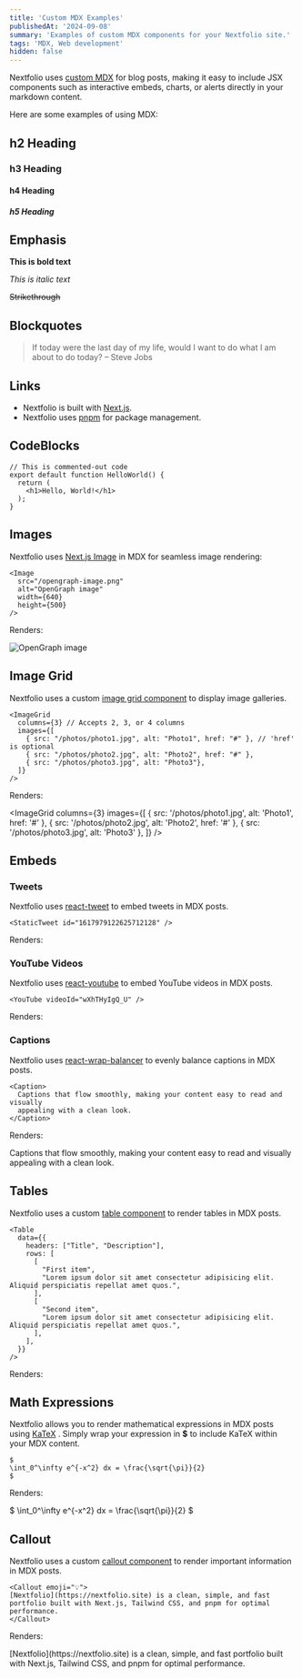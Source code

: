 ```yaml
---
title: 'Custom MDX Examples'
publishedAt: '2024-09-08'
summary: 'Examples of custom MDX components for your Nextfolio site.'
tags: 'MDX, Web development'
hidden: false
---
```


Nextfolio uses [custom MDX](https://github.com/1msirius/Nextfolio/blob/main/app/components/mdx.tsx) for blog posts, making it easy to include JSX components such as interactive embeds, charts, or alerts directly in your markdown content.

Here are some examples of using MDX:

## h2 Heading

### h3 Heading

#### h4 Heading

##### h5 Heading

## Emphasis

**This is bold text**

_This is italic text_

<del> Strikethrough </del>

## Blockquotes

> If today were the last day of my life, would I want to do what I am about to do today? – Steve Jobs

## Links

- Nextfolio is built with [Next.js](https://nextjs.org).
- Nextfolio uses [pnpm](https://pnpm.io/) for package management.

## CodeBlocks

```
// This is commented-out code
export default function HelloWorld() {
  return (
    <h1>Hello, World!</h1>
  );
}
```

## Images

Nextfolio uses [Next.js Image](https://nextjs.org/docs/basic-features/image-optimization) in MDX for seamless image rendering:

```
<Image
  src="/opengraph-image.png"
  alt="OpenGraph image"
  width={640}
  height={500}
/>
```

Renders:

<Image src="/opengraph-image.png" alt="OpenGraph image" width={640} height={500} />

## Image Grid

Nextfolio uses a custom [image grid component](https://github.com/1msirius/Nextfolio/blob/main/app/components/image-grid.tsx) to display image galleries.

```
<ImageGrid
  columns={3} // Accepts 2, 3, or 4 columns
  images={[
    { src: "/photos/photo1.jpg", alt: "Photo1", href: "#" }, // 'href' is optional
    { src: "/photos/photo2.jpg", alt: "Photo2", href: "#" },
    { src: "/photos/photo3.jpg", alt: "Photo3"},
  ]}
/>
```

Renders:

<ImageGrid
  columns={3}
  images={[
    { src: '/photos/photo1.jpg', alt: 'Photo1', href: '#' },
    { src: '/photos/photo2.jpg', alt: 'Photo2', href: '#' },
    { src: '/photos/photo3.jpg', alt: 'Photo3' },
  ]}
/>

## Embeds

### Tweets

Nextfolio uses [react-tweet](https://react-tweet.vercel.app/) to embed tweets in MDX posts.

```
<StaticTweet id="1617979122625712128" />
```

Renders:

<StaticTweet id="1617979122625712128" />

### YouTube Videos

Nextfolio uses [react-youtube](https://www.npmjs.com/package/react-youtube) to embed YouTube videos in MDX posts.

```
<YouTube videoId="wXhTHyIgQ_U" />
```

Renders:

<YouTube videoId="wXhTHyIgQ_U" />

### Captions

Nextfolio uses [react-wrap-balancer](https://react-wrap-balancer.vercel.app/) to evenly balance captions in MDX posts.

```
<Caption>
  Captions that flow smoothly, making your content easy to read and visually
  appealing with a clean look.
</Caption>
```

Renders:

<Caption>
  Captions that flow smoothly, making your content easy to read and visually appealing with a clean
  look.
</Caption>

## Tables

Nextfolio uses a custom [table component](https://github.com/1msirius/Nextfolio/blob/main/app/components/mdx.tsx#L38) to render tables in MDX posts.

```
<Table
  data={{
    headers: ["Title", "Description"],
    rows: [
      [
        "First item",
        "Lorem ipsum dolor sit amet consectetur adipisicing elit. Aliquid perspiciatis repellat amet quos.",
      ],
      [
        "Second item",
        "Lorem ipsum dolor sit amet consectetur adipisicing elit. Aliquid perspiciatis repellat amet quos.",
      ],
    ],
  }}
/>
```

Renders:

<Table
  data={{
    headers: ['Title', 'Description'],
    rows: [
      [
        'First item',
        'Lorem ipsum dolor sit amet consectetur adipisicing elit. Aliquid perspiciatis repellat amet quos.',
      ],
      [
        'Second item',
        'Lorem ipsum dolor sit amet consectetur adipisicing elit. Aliquid perspiciatis repellat amet quos.',
      ],
    ],
  }}
/>

## Math Expressions

Nextfolio allows you to render mathematical expressions in MDX posts using [KaTeX](https://katex.org/) . Simply wrap your expression in **$** to include KaTeX within your MDX content.

```
$
\int_0^\infty e^{-x^2} dx = \frac{\sqrt{\pi}}{2}
$
```

Renders:

$
\int_0^\infty e^{-x^2} dx = \frac{\sqrt{\pi}}{2}
$

## Callout

Nextfolio uses a custom [callout component](https://github.com/1msirius/Nextfolio/blob/main/app/components/mdx.tsx#L63) to render important information in MDX posts.

```
<Callout emoji="💡">
[Nextfolio](https://nextfolio.site) is a clean, simple, and fast portfolio built with Next.js, Tailwind CSS, and pnpm for optimal performance.
</Callout>
```

Renders:

<Callout emoji="💡">
  [Nextfolio](https://nextfolio.site) is a clean, simple, and fast portfolio built with Next.js,
  Tailwind CSS, and pnpm for optimal performance.
</Callout>
